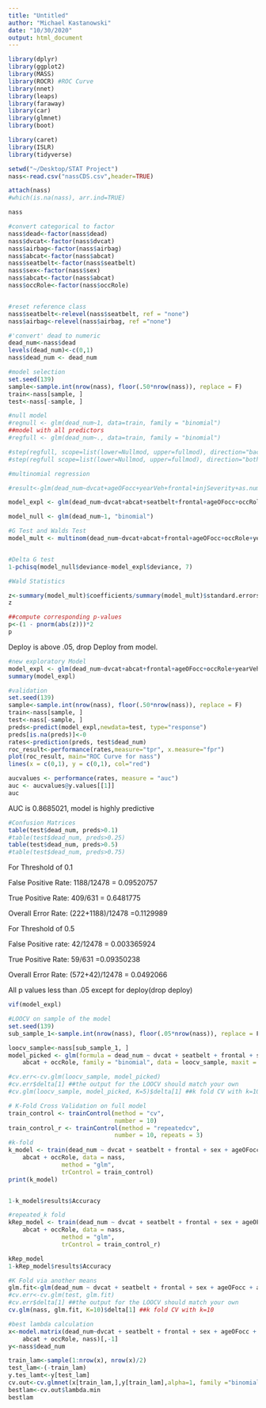 ```yaml
---
title: "Untitled"
author: "Michael Kastanowski"
date: "10/30/2020"
output: html_document
---
```


```r
library(dplyr)
library(ggplot2)
library(MASS)
library(ROCR) #ROC Curve
library(nnet)
library(leaps)
library(faraway)
library(car)
library(glmnet)
library(boot)

library(caret) 
library(ISLR)
library(tidyverse) 
```


```r
setwd("~/Desktop/STAT Project")
nass<-read.csv("nassCDS.csv",header=TRUE)

attach(nass)
#which(is.na(nass), arr.ind=TRUE)

nass
```

```r
#convert categorical to factor
nass$dead<-factor(nass$dead) 
nass$dvcat<-factor(nass$dvcat)
nass$airbag<-factor(nass$airbag)
nass$abcat<-factor(nass$abcat)
nass$seatbelt<-factor(nass$seatbelt)
nass$sex<-factor(nass$sex)
nass$abcat<-factor(nass$abcat)
nass$occRole<-factor(nass$occRole)


#reset reference class
nass$seatbelt<-relevel(nass$seatbelt, ref = "none")
nass$airbag<-relevel(nass$airbag, ref ="none")
```

```r
#'convert' dead to numeric
dead_num<-nass$dead
levels(dead_num)<-c(0,1)
nass$dead_num <- dead_num

```
```r
#model selection
set.seed(139)
sample<-sample.int(nrow(nass), floor(.50*nrow(nass)), replace = F)
train<-nass[sample, ]
test<-nass[-sample, ]

#null model
#regnull <- glm(dead_num~1, data=train, family = "binomial")
##model with all predictors
#regfull <- glm(dead_num~., data=train, family = "binomial")

#step(regfull, scope=list(lower=Nullmod, upper=fullmod), direction="backward")
#step(regfull scope=list(lower=Nullmod, upper=fullmod), direction="both")
```


```r
#multinomial regression

#result<-glm(dead_num~dvcat+ageOFocc+yearVeh+frontal+injSeverity+as.numeric(weight)+seatbelt+airbag+deploy+occRole+sex, data = nass, family ="binomial")

model_expl <- glm(dead_num~dvcat+abcat+seatbelt+frontal+ageOFocc+occRole+yearVeh, data = nass, family = "binomial")

model_null <- glm(dead_num~1, "binomial")
```
```r
#G Test and Walds Test
model_mult <- multinom(dead_num~dvcat+abcat+frontal+ageOFocc+occRole+yearVeh)


#Delta G test
1-pchisq(model_null$deviance-model_expl$deviance, 7)

#Wald Statistics 

z<-summary(model_mult)$coefficients/summary(model_mult)$standard.errors
z

##compute corresponding p-values
p<-(1 - pnorm(abs(z)))*2
p
```
Deploy is above .05, drop Deploy from model.

```r
#new exploratory Model
model_expl <- glm(dead_num~dvcat+abcat+frontal+ageOFocc+occRole+yearVeh, data = nass, family = "binomial")
summary(model_expl)
```

```r
#validation
set.seed(139)
sample<-sample.int(nrow(nass), floor(.50*nrow(nass)), replace = F)
train<-nass[sample, ]
test<-nass[-sample, ]
preds<-predict(model_expl,newdata=test, type="response")
preds[is.na(preds)]<-0
rates<-prediction(preds, test$dead_num)
roc_result<-performance(rates,measure="tpr", x.measure="fpr")
plot(roc_result, main="ROC Curve for nass")
lines(x = c(0,1), y = c(0,1), col="red")

aucvalues <- performance(rates, measure = "auc")
auc <- aucvalues@y.values[[1]]
auc


```

AUC is 0.8685021, model is highly predictive
```r
#Confusion Matrices
table(test$dead_num, preds>0.1)
#table(test$dead_num, preds>0.25)
table(test$dead_num, preds>0.5)
#table(test$dead_num, preds>0.75)
```
For Threshold of 0.1

False Positive Rate: 1188/12478 = 0.09520757

True Positive Rate: 409/631 = 0.6481775

Overall Error Rate: (222+1188)/12478 =0.1129989



For Threshold of 0.5

False Positive rate: 42/12478 = 0.003365924

True Positive Rate: 59/631 =0.09350238

Overall Error Rate: (572+42)/12478 = 0.0492066



All p values less than .05 except for deploy(drop deploy)


```r
vif(model_expl)

```


```r
#LOOCV on sample of the model
set.seed(139)
sub_sample_1<-sample.int(nrow(nass), floor(.05*nrow(nass)), replace = F)

loocv_sample<-nass[sub_sample_1, ]
model_picked <- glm(formula = dead_num ~ dvcat + seatbelt + frontal + sex + ageOFocc + 
    abcat + occRole, family = "binomial", data = loocv_sample, maxit = 100)

#cv.err<-cv.glm(loocv_sample, model_picked)
#cv.err$delta[1] ##the output for the LOOCV should match your own
#cv.glm(loocv_sample, model_picked, K=5)$delta[1] ##k fold CV with k=10

```

```r
# K-Fold Cross Validation on full model
train_control <- trainControl(method = "cv", 
                              number = 10)
train_control_r <- trainControl(method = "repeatedcv", 
                              number = 10, repeats = 3)
#k-fold
k_model <- train(dead_num ~ dvcat + seatbelt + frontal + sex + ageOFocc + 
    abcat + occRole, data = nass,  
               method = "glm", 
               trControl = train_control) 
print(k_model)


1-k_model$results$Accuracy
```



```r
#repeated_k fold
kRep_model <- train(dead_num ~ dvcat + seatbelt + frontal + sex + ageOFocc + 
    abcat + occRole, data = nass,  
               method = "glm", 
               trControl = train_control_r) 

kRep_model
1-kRep_model$results$Accuracy
```

```r
#K Fold via another means
glm.fit<-glm(dead_num ~ dvcat + seatbelt + frontal + sex + ageOFocc + abcat + occRole, data=nass, family = "binomial")
#cv.err<-cv.glm(test, glm.fit)
#cv.err$delta[1] ##the output for the LOOCV should match your own
cv.glm(nass, glm.fit, K=10)$delta[1] ##k fold CV with k=10
```

```r
#best lambda calculation
x<-model.matrix(dead_num~dvcat + seatbelt + frontal + sex + ageOFocc + 
    abcat + occRole, nass)[,-1]
y<-nass$dead_num

train_lam<-sample(1:nrow(x), nrow(x)/2) 
test_lam<-(-train_lam)
y.tes_lamt<-y[test_lam] 
cv.out<-cv.glmnet(x[train_lam,],y[train_lam],alpha=1, family ="binomial") 
bestlam<-cv.out$lambda.min
bestlam
```


